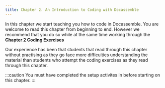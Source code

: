 ```yaml
---
title: Chapter 2. An Introduction to Coding with Docassemble
---
```


In this chapter we start teaching you how to code in Docassemble.  You are
welcome to read this chapter from beginning to end. However we recommend that
you do so while at the same time working through the
[**Chapter 2 Coding Exercises**](/docs/coding_exercises/chapter_2_exercises)

Our experience has been that students that read through this chapter without practising
as they go face more difficulties understanding the material than students who attempt
the coding exercises as they read through this chapter.

:::caution
You must have completed the setup activites in <DisplayChapter chapter='chapter_01' />
before starting on this chapter.
:::

<DocCardList />